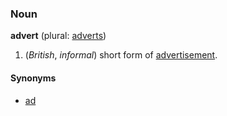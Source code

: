 ===Noun===
'''advert''' (plural: [[adverts]])

#(''British'', ''informal'') short form of [[advertisement]].<!-- not used in Aus: we use "ad" -->

====Synonyms====
*[[ad]]